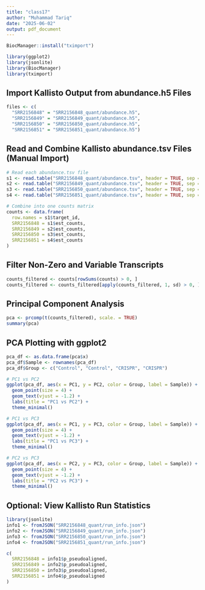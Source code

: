 ```yaml
---
title: "class17"
author: "Muhammad Tariq"
date: "2025-06-02"
output: pdf_document
---
```

```r
BiocManager::install("tximport")

```


```r
library(ggplot2)
library(jsonlite)
library(BiocManager)
library(tximport)
```

## Import Kallisto Output from abundance.h5 Files

```r
files <- c(
  "SRR2156848" = "SRR2156848_quant/abundance.h5",
  "SRR2156849" = "SRR2156849_quant/abundance.h5",
  "SRR2156850" = "SRR2156850_quant/abundance.h5",
  "SRR2156851" = "SRR2156851_quant/abundance.h5")

```
## Read and Combine Kallisto abundance.tsv Files (Manual Import)

```r
# Read each abundance.tsv file
s1 <- read.table("SRR2156848_quant/abundance.tsv", header = TRUE, sep = "\t")
s2 <- read.table("SRR2156849_quant/abundance.tsv", header = TRUE, sep = "\t")
s3 <- read.table("SRR2156850_quant/abundance.tsv", header = TRUE, sep = "\t")
s4 <- read.table("SRR2156851_quant/abundance.tsv", header = TRUE, sep = "\t")

# Combine into one counts matrix
counts <- data.frame(
  row.names = s1$target_id,
  SRR2156848 = s1$est_counts,
  SRR2156849 = s2$est_counts,
  SRR2156850 = s3$est_counts,
  SRR2156851 = s4$est_counts
)
```

## Filter Non-Zero and Variable Transcripts

```r
counts_filtered <- counts[rowSums(counts) > 0, ]
counts_filtered <- counts_filtered[apply(counts_filtered, 1, sd) > 0, ]
```

## Principal Component Analysis

```r
pca <- prcomp(t(counts_filtered), scale. = TRUE)
summary(pca)
```

## PCA Plotting with ggplot2

```r
pca_df <- as.data.frame(pca$x)
pca_df$Sample <- rownames(pca_df)
pca_df$Group <- c("Control", "Control", "CRISPR", "CRISPR")

# PC1 vs PC2
ggplot(pca_df, aes(x = PC1, y = PC2, color = Group, label = Sample)) +
  geom_point(size = 4) +
  geom_text(vjust = -1.2) +
  labs(title = "PC1 vs PC2") +
  theme_minimal()

# PC1 vs PC3
ggplot(pca_df, aes(x = PC1, y = PC3, color = Group, label = Sample)) +
  geom_point(size = 4) +
  geom_text(vjust = -1.2) +
  labs(title = "PC1 vs PC3") +
  theme_minimal()

# PC2 vs PC3
ggplot(pca_df, aes(x = PC2, y = PC3, color = Group, label = Sample)) +
  geom_point(size = 4) +
  geom_text(vjust = -1.2) +
  labs(title = "PC2 vs PC3") +
  theme_minimal()
```

## Optional: View Kallisto Run Statistics

```r
library(jsonlite)
info1 <- fromJSON("SRR2156848_quant/run_info.json")
info2 <- fromJSON("SRR2156849_quant/run_info.json")
info3 <- fromJSON("SRR2156850_quant/run_info.json")
info4 <- fromJSON("SRR2156851_quant/run_info.json")

c(
  SRR2156848 = info1$p_pseudoaligned,
  SRR2156849 = info2$p_pseudoaligned,
  SRR2156850 = info3$p_pseudoaligned,
  SRR2156851 = info4$p_pseudoaligned
)
```

